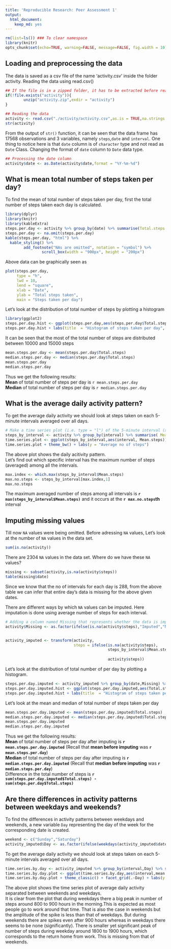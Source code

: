 ```yaml
---
title: 'Reproducible Research: Peer Assessment 1'
output: 
  html_document: 
    keep_md: yes
---
```


```r
rm(list=ls()) ### To clear namespace
library(knitr)
opts_chunk$set(echo=TRUE, warning=FALSE, message=FALSE, fig.width = 10)
```

## Loading and preprocessing the data

The data is saved as a csv file of the name 'activity.csv' inside the folder activity. Reading the data using read.csv()

```r
## If the file is in a zipped folder, it has to be extracted before read
if(!file.exists("activity")){
        unzip("activity.zip",exdir = "activity")
}
```

```r
## Reading the data
activity <- read.csv("./activity/activity.csv",as.is = TRUE,na.strings = "NA")
str(activity)
```

From the output of `str()` function, it can be seen that the data frame has 17568 observations and 3 variables, namely `steps`,`date` and `interval`. One thing to notice here is that `date` column is of `character` type and not read as `Date` Class. Changing the format of `date` column to `Date` data type.

```r
## Processing the date column
activity$date <- as.Date(activity$date,format = "%Y-%m-%d")
```

## What is mean total number of steps taken per day?

To find the mean of total number of steps taken per day, first the total number of steps taken each day is calculated.

```r
library(dplyr)
library(knitr)
library(kableExtra)
steps.per.day <- activity %>% group_by(date) %>% summarise(Total.steps = sum(steps))
steps.per.day <- na.omit(steps.per.day)
kable(steps.per.day, "html") %>%
  kable_styling() %>%
        add_footnote("NAs are omitted", notation = "symbol") %>%
                scroll_box(width = "900px", height = "200px") 
```

 
Above data can be graphically seen as

```r
plot(steps.per.day, 
     type = "h", 
     lwd = 10, 
     lend = "square", 
     xlab = "Date", 
     ylab = "Total steps taken",
     main = "Steps taken per day")
```


Let's look at the distribution of total number of steps by plotting a histogram

```r
library(ggplot2)
steps.per.day.hist <- ggplot(steps.per.day,aes(steps.per.day$Total.steps))+geom_histogram(fill = "blue")
steps.per.day.hist + labs(title  = "Histogram of steps taken per day", x = "No. of steps")
```

It can be seen that the most of the total number of steps are distributed between 10000 and 15000 steps

```r
mean.steps.per.day <- mean(steps.per.day$Total.steps)
median.steps.per.day <- median(steps.per.day$Total.steps)
mean.steps.per.day
median.steps.per.day
```

Thus we get the following results:  
**Mean** of total number of steps per day is `r mean.steps.per.day`  
**Median** of total number of steps per day is `r median.steps.per.day`

## What is the average daily activity pattern?

To get the average daily activity we should look at steps taken on each 5-minute intervals averaged over all days.   

```r
# Make a time series plot (i.e. type = "l") of the 5-minute interval (x-axis) and the average number of steps taken, averaged across all days (y-axis)
steps_by_interval <- activity %>% group_by(interval) %>% summarise( Mean.steps = mean(steps,na.rm = TRUE))
time.series.plot <- ggplot(steps_by_interval,aes(interval, Mean.steps)) + geom_line(col = "blue")
time.series.plot + theme_bw() + labs(y = "Average no of steps")
```

The above plot shows the daily acitivity pattern.  
Let's find out which specific interval has the maximum number of steps (averaged) among all the intervals.  
```r
max.index <- which.max(steps_by_interval$Mean.steps)
max.no.steps <- steps_by_interval[max.index,1]
max.no.steps
```

The maximum averaged number of steps among all intervals is **`r max(steps_by_interval$Mean.steps)`** and it occurs at the **`r max.no.steps`th** interval

## Imputing missing values

Till now `NA` values were being omitted. Before adressing `NA` values, Let's look at the number of `NA` values in the data set.

```r
sum(is.na(activity))
```


There are 2304 `NA` values in the data set. Where do we have these `NA` values?

```r
missing <- subset(activity,is.na(activity$steps))
table(missing$date)
```

Since we know that the no of intervals for each day is 288, from the above table we can infer that entire day's data is missing for the above given dates.  

There are different ways by which `NA` values can be imputed. Here imputation is done using average number of steps for each interval.

```r
# Adding a column named Missing that represents whether the data is imputed or not.
activity$Missing <- as.factor(ifelse(is.na(activity$steps),"Imputed","Non-Imputed"))


activity_imputed <- transform(activity,
                              steps = ifelse(is.na(activity$steps),
                                             steps_by_interval$Mean.steps[match(activity$interval,
                                                                                steps_by_interval$interval)],
                                             activity$steps))
```


Let's look at the distribution of total number of per day by plotting a histogram.  

```r
steps.per.day.imputed <- activity_imputed %>% group_by(date,Missing) %>% summarise(Total.steps = sum(steps))
steps.per.day.imputed.hist <- ggplot(steps.per.day.imputed,aes(Total.steps))+geom_histogram(aes(fill = Missing))
steps.per.day.imputed.hist + labs(title  = "Histogram of steps taken per day", x = "No. of steps",fill ="")
```

Let's look at the mean and median of total number of steps taken per day
```r
mean.steps.per.day.imputed <- mean(steps.per.day.imputed$Total.steps)
median.steps.per.day.imputed <- median(steps.per.day.imputed$Total.steps)
mean.steps.per.day.imputed
median.steps.per.day.imputed
```

Thus we get the following results:  
**Mean** of total number of steps per day after imputing is **`r mean.steps.per.day.imputed`** (Recall that **mean before imputing** was **`r mean.steps.per.day`**)  
**Median** of total number of steps per day after imputing is **`r median.steps.per.day.imputed`** (Recall that **median before imputing** was **`r median.steps.per.day`**)  
Difference in the total number of steps is **`r sum(steps.per.day.imputed$Total.steps) - sum(steps.per.day$Total.steps)`**  

## Are there differences in activity patterns between weekdays and weekends?

To find the differences in activity patterns between weekdays and weekends, a new variable `Day` representing the day of the week for the corresponding date is created.  
```r
weekend <- c("Sunday","Saturday")
activity_imputed$Day <- as.factor(ifelse(weekdays(activity_imputed$date) %in% weekend, "Weekend","Weekday"))
```

To get the average daily activity we should look at steps taken on each 5-minute intervals averaged over all days.  

```r
time.series.by.day <- activity_imputed %>% group_by(interval,Day) %>% summarise(mean.steps = mean(steps))
time.series.by.day.plot <- ggplot(time.series.by.day,aes(interval,mean.steps)) + geom_line(aes(col = Day),lwd = 0.7,show.legend = FALSE)
time.series.by.day.plot + theme_classic() + facet_grid(.~Day) + labs(y = "Mean no. of steps")
```

The above plot shows the time series plot of average daily activity separated between weekends and weekdays.  
It is clear from the plot that during weekdays there a big peak in number of steps around 800 to 900 hours in the morning.This is expected as most people go to work around that time. That is also the case in weekends but the amplitude of the spike is less than that of weekdays. But during weekends there are spikes even after 900 hours whereas in weekdays there seems to be none (significantly). There is smaller yet significant peak of number of steps during weekday around 1800 to 1900 hours, which corresponds to the return home from work. This is missing from that of weekends.
